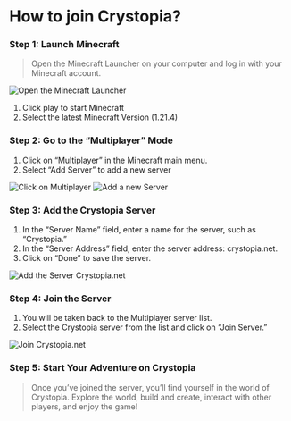 # How to join Crystopia?

### Step 1: Launch Minecraft
> Open the Minecraft Launcher on your computer and log in with your Minecraft account.

![Open the Minecraft Launcher](https://cdn.xyzhub.link/u/vSBov3.png)

1. Click play to start Minecraft
2. Select the latest Minecraft Version (1.21.4)

### Step 2: Go to the “Multiplayer” Mode

1. Click on “Multiplayer” in the Minecraft main menu.
2. Select “Add Server” to add a new server

![Click on Multiplayer](/assets/images/https://cdn.xyzhub.link/u/eyp53G.png)
![Add a new Server](/assets/images/add-server.png)

### Step 3: Add the Crystopia Server

1. In the “Server Name” field, enter a name for the server, such as “Crystopia.”
2. In the “Server Address” field, enter the server address: crystopia.net.
3. Click on “Done” to save the server.

![Add the Server Crystopia.net](https://cdn.xyzhub.link/u/YFwnw2.png)

### Step 4: Join the Server

1. You will be taken back to the Multiplayer server list.
2. Select the Crystopia server from the list and click on “Join Server.”

![Join Crystopia.net](https://cdn.xyzhub.link/u/zNCOBY.png)

### Step 5: Start Your Adventure on Crystopia
> Once you’ve joined the server, you’ll find yourself in the world of Crystopia. Explore the world, build and create, interact with other players, and enjoy the game!